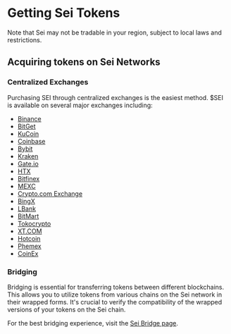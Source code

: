 
# Getting Sei Tokens

<Callout emoji="⚠️">Note that Sei may not be tradable in your region, subject to local laws and restrictions.</Callout>

## Acquiring tokens on Sei Networks

### Centralized Exchanges

Purchasing SEI through centralized exchanges is the easiest method. $SEI is
available on several major exchanges including:

- [Binance](https://www.binance.com/en-CA/how-to-buy/sei)
- [BitGet](https://www.bitget.com/web3/academy/experience-sei)
- [KuCoin](https://www.kucoin.com/how-to-buy/sei)
- [Coinbase](https://exchange.coinbase.com/trade/SEI-USD)
- [Bybit](https://www.bybit.com/en/trade/spot/SEI/USDT)
- [Kraken](https://pro.kraken.com/app/trade/sei-usdT)
- [Gate.io](https://www.gate.io/trade/SEI_USDT)
- [HTX](https://www.htx.com/trade/sei_usdt)
- [Bitfinex](https://trading.bitfinex.com/t/SEI:USDT)
- [MEXC](https://www.mexc.com/exchange/SEI_USDT)
- [Crypto.com Exchange](https://crypto.com/exchange/trade/SEI_USD)
- [BingX](https://bingx.com/en/spot/SEIUSDT/)
- [LBank](https://www.lbank.com/trade/sei_usdt)
- [BitMart](https://www.bitmart.com/trade/en-US?symbol=SEI_USDT)
- [Tokocrypto](https://www.tokocrypto.com/en/trade/SEI_USDT)
- [XT.COM](https://www.xt.com/en/trade/sei_usdt)
- [Hotcoin](https://www.hotcoin.com/)
- [Phemex](https://phemex.com/spot/trade/SEIUSDT)
- [CoinEx](https://www.coinex.com/en/exchange/sei-usdt)

### Bridging

Bridging is essential for transferring tokens between different blockchains.
This allows you to utilize tokens from various chains on the Sei network in
their wrapped forms. It's crucial to verify the compatibility of the wrapped
versions of your tokens on the Sei chain.

For the best bridging experience, visit the
[Sei Bridge page](https://app.sei.io/bridge).
